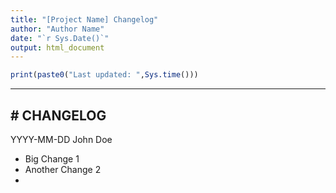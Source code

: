 ```yaml
---
title: "[Project Name] Changelog"
author: "Author Name"
date: "`r Sys.Date()`"
output: html_document
---
```


```r
print(paste0("Last updated: ",Sys.time()))
```

------------------------------------------------------------------------

# CHANGELOG
------------------------------------------------------------------------

YYYY-MM-DD John Doe

-   Big Change 1
-   Another Change 2 
- 

